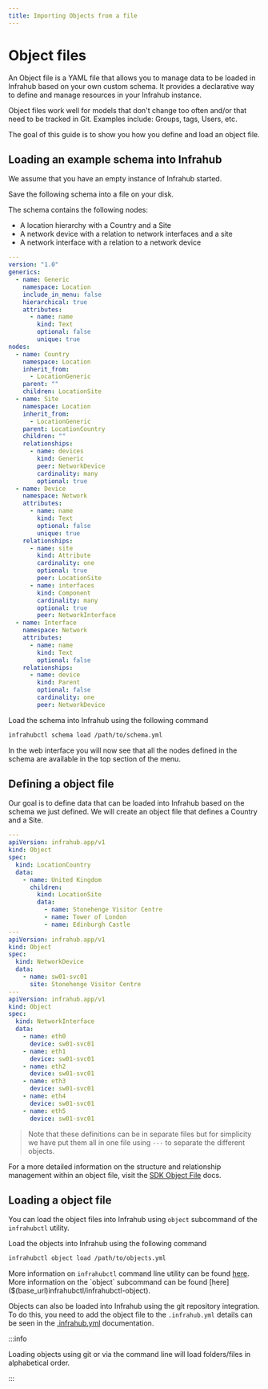 ```yaml
---
title: Importing Objects from a file
---
```


# Object files

An Object file is a YAML file that allows you to manage data to be loaded in Infrahub based on your own custom schema. It provides a declarative way to define and manage resources in your Infrahub instance.

Object files work well for models that don't change too often and/or that need to be tracked in Git. Examples include: Groups, tags, Users, etc.

The goal of this guide is to show you how you define and load an object file.

## Loading an example schema into Infrahub

We assume that you have an empty instance of Infrahub started.

Save the following schema into a file on your disk.

The schema contains the following nodes:

- A location hierarchy with a Country and a Site
- A network device with a relation to network interfaces and a site
- A network interface with a relation to a network device

```yaml
---
version: "1.0"
generics:
  - name: Generic
    namespace: Location
    include_in_menu: false
    hierarchical: true
    attributes:
      - name: name
        kind: Text
        optional: false
        unique: true
nodes:
  - name: Country
    namespace: Location
    inherit_from:
      - LocationGeneric
    parent: ""
    children: LocationSite
  - name: Site
    namespace: Location
    inherit_from:
      - LocationGeneric
    parent: LocationCountry
    children: ""
    relationships:
      - name: devices
        kind: Generic
        peer: NetworkDevice
        cardinality: many
        optional: true
  - name: Device
    namespace: Network
    attributes:
      - name: name
        kind: Text
        optional: false
        unique: true
    relationships:
      - name: site
        kind: Attribute
        cardinality: one
        optional: true
        peer: LocationSite
      - name: interfaces
        kind: Component
        cardinality: many
        optional: true
        peer: NetworkInterface
  - name: Interface
    namespace: Network
    attributes:
      - name: name
        kind: Text
        optional: false
    relationships:
      - name: device
        kind: Parent
        optional: false
        cardinality: one
        peer: NetworkDevice
```

Load the schema into Infrahub using the following command

```bash
infrahubctl schema load /path/to/schema.yml
```

In the web interface you will now see that all the nodes defined in the schema are available in the top section of the menu.

## Defining a object file

Our goal is to define data that can be loaded into Infrahub based on the schema we just defined. We will create an object file that defines a Country and a Site.

```yaml
---
apiVersion: infrahub.app/v1
kind: Object
spec:
  kind: LocationCountry
  data:
    - name: United Kingdom
      children:
        kind: LocationSite
        data:
          - name: Stonehenge Visitor Centre
          - name: Tower of London
          - name: Edinburgh Castle
---
apiVersion: infrahub.app/v1
kind: Object
spec:
  kind: NetworkDevice
  data:
    - name: sw01-svc01
      site: Stonehenge Visitor Centre
---
apiVersion: infrahub.app/v1
kind: Object
spec:
  kind: NetworkInterface
  data:
    - name: eth0
      device: sw01-svc01
    - name: eth1
      device: sw01-svc01
    - name: eth2
      device: sw01-svc01
    - name: eth3
      device: sw01-svc01
    - name: eth4
      device: sw01-svc01
    - name: eth5
      device: sw01-svc01
```

> Note that these definitions can be in separate files but for simplicity we have put them all in one file using `---` to separate the different objects.

For a more detailed information on the structure and relationship management within an object file, visit the [SDK Object File]($(base_url)python-sdk/topics/object_file) docs.

## Loading a object file

You can load the object files into Infrahub using `object` subcommand of the `infrahubctl` utility.

Load the objects into Infrahub using the following command

```bash
infrahubctl object load /path/to/objects.yml
```

More information on `infrahubctl` command line utility can be found [here]($(base_url)infrahubctl/infrahubctl).
More information on the `object` subcommand can be found [here]($(base_url)infrahubctl/infrahubctl-object).

Objects can also be loaded into Infrahub using the git repository integration. To do this, you need to add the object file to the `.infrahub.yml` details can be seen in the [.infrahub.yml](../topics/infrahub-yml) documentation.

:::info

Loading objects using git or via the command line will load folders/files in alphabetical order.

:::